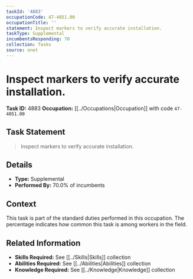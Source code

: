 ```yaml
---
taskId: '4883'
occupationCode: 47-4051.00
occupationTitle: ''
statement: Inspect markers to verify accurate installation.
taskType: Supplemental
incumbentsResponding: 70
collection: Tasks
source: onet
---
```

# Inspect markers to verify accurate installation.

**Task ID:** 4883
**Occupation:** [[../Occupations|Occupation]] with code `47-4051.00`

## Task Statement

> Inspect markers to verify accurate installation.

## Details

- **Type:** Supplemental
- **Performed By:** 70.0% of incumbents

## Context

This task is part of the standard duties performed in this occupation. The percentage indicates how common this task is among workers in the field.

## Related Information

- **Skills Required:** See [[../Skills|Skills]] collection
- **Abilities Required:** See [[../Abilities|Abilities]] collection
- **Knowledge Required:** See [[../Knowledge|Knowledge]] collection
